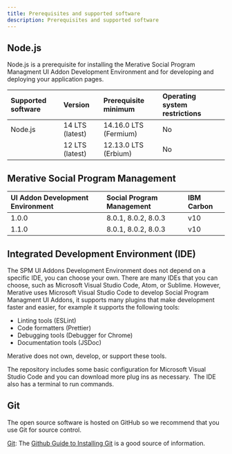 ```yaml
---
title: Prerequisites and supported software
description: Prerequisites and supported software
---
```


## Node.js

Node.js is a prerequisite for installing the Merative Social Program Managment UI Addon Development Environment and for developing and deploying your application pages.

| Supported software | Version | Prerequisite minimum | Operating system restrictions |
| :-------------- |  :----------- | :----------- | :----------- |
| Node.js | 14 LTS (latest) | 14.16.0 LTS (Fermium) | No |
| | 12 LTS (latest) | 12.13.0 LTS (Erbium) | No |

## Merative Social Program Management

| UI Addon Development Environment | Social Program Management | IBM Carbon   |
| :--------------                  |  :-----------             | :----------- |
| 1.0.0                            | 8.0.1, 8.0.2, 8.0.3       | v10          |
| 1.1.0                            | 8.0.1, 8.0.2, 8.0.3       | v10          |

## Integrated Development Environment (IDE)

The SPM UI Addons Development Environment does not depend on a specific IDE, you can choose your own. There are many IDEs that you can choose, such as Microsoft Visual Studio Code, Atom, or Sublime.
However, Merative uses Microsoft Visual Studio Code to develop Social Program Managment UI Addons, it supports many plugins that make development faster and easier, for example it supports the following tools:

* Linting tools (ESLint)
* Code formatters (Prettier)
* Debugging tools (Debugger for Chrome)
* Documentation tools (JSDoc)

Merative does not own, develop, or support these tools.

The repository includes some basic configuration for Microsoft Visual Studio Code and you can download more plug ins as necessary.  The IDE also has a terminal to run commands.

## Git

The open source software is hosted on GitHub so we recommend that you use Git for source control.

[Git](http://git-scm.com/): The [Github Guide to
  Installing Git](https://help.github.com/articles/set-up-git/) is a good source of information.
